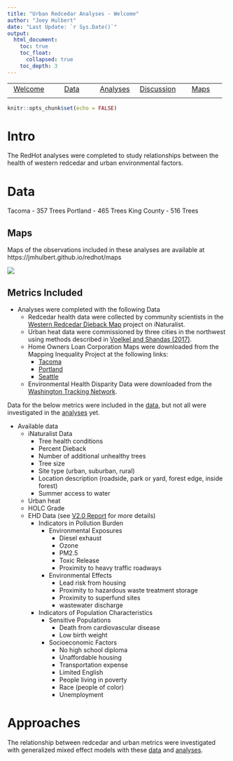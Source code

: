 ```yaml
---
title: "Urban Redcedar Analyses - Welcome"
author: "Joey Hulbert"
date: "Last Update: `r Sys.Date()`"
output: 
  html_document:
    toc: true
    toc_float:
      collapsed: true
    toc_depth: 3
---
```



|            |            |            |            |            |
|:----------:|:----------:|:----------:|:----------:|:----------:|
|[Welcome](https://jmhulbert.github.io/redhot)|[Data](https://jmhulbert.github.io/redhot/data)|[Analyses](https://jmhulbert.github.io/redhot/analyses)|[Discussion](https://jmhulbert.github.io/redhot/discussion)|[Maps](https://jmhulbert.github.io/redhot/maps)
|             |           |            |            |            |


```r
knitr::opts_chunk$set(echo = FALSE)
```

# Intro

The RedHot analyses were completed to study relationships between the health of western redcedar and urban environmental factors.


# Data

Tacoma - 357 Trees
Portland - 465 Trees
King County - 516 Trees

## Maps

Maps of the observations included in these analyses are available at https://jmhulbert.github.io/redhot/maps 

![](https://github.com/jmhulbert/redhot/blob/main/maps/index_files/figure-html/all-areas-map-1.png?raw=true)   

## Metrics Included

* Analyses were completed with the following Data
  + Redcedar health data were collected by community scientists in the [Western Redcedar Dieback Map](https://www.inaturalist.org/projects/western-redcedar-dieback-map) project on iNaturalist. 
  + Urban heat data were commissioned by three cities in the northwest using methods described in [Voelkel and Shandas (2017)](https://www.mdpi.com/2225-1154/5/2/41). 
  + Home Owners Loan Corporation Maps were downloaded from the Mapping Inequality Project at the following links:
    + [Tacoma](https://dsl.richmond.edu/panorama/redlining/WA-Tacoma)
    + [Portland](https://dsl.richmond.edu/panorama/redlining/OR-Portland)
    + [Seattle](https://dsl.richmond.edu/panorama/redlining/WA-Seattle)
  + Environmental Health Disparity Data were downloaded from the [Washington Tracking Network](https://fortress.wa.gov/doh/wtnibl/WTNIBL/).


Data for the below metrics were included in the [data]((https://jmhulbert.github.io/redhot/data)), but not all were investigated in the [analyses](https://jmhulbert.github.io/redhot/analyses/) yet. 

* Available data 
    + iNaturalist Data
      + Tree health conditions
      + Percent Dieback
      + Number of additional unhealthy trees
      + Tree size
      + Site type (urban, suburban, rural)
      + Location description (roadside, park or yard, forest edge, inside forest)
      + Summer access to water
    + Urban heat
    + HOLC Grade
    + EHD Data (see [V2.0 Report](https://doh.wa.gov/sites/default/files/2022-07/311-011-EHD-Map-Tech-Report_0.pdf?uid=62e46bbc98fad) for more details)
      + Indicators in Pollution Burden
        + Environmental Exposures
          + Diesel exhaust
          + Ozone
          + PM2.5
          + Toxic Release
          + Proximity to heavy traffic roadways
        + Environmental Effects
          + Lead risk from housing
          + Proximity to hazardous waste treatment storage
          + Proximity to superfund sites
          + wastewater discharge
      + Indicators of Population Characteristics
        + Sensitive Populations
          + Death from cardiovascular disease
          + Low birth weight
        + Socioeconomic Factors
          + No high school diploma
          + Unaffordable housing
          + Transportation expense
          + Limited English
          + People living in poverty
          + Race (people of color)
          + Unemployment

# Approaches

The relationship between redcedar and urban metrics were investigated with generalized mixed effect models with these [data](https://jmhulbert.github.io/data/) and [analyses](https://jmhulbert.github.io/analyses/).






